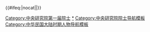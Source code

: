 {{Navbox
|name = 中央研究院第一屆院士
|title = {{ROC}}[[中央研究院]][[中央研究院第一屆院士|第一屆院士]]
|bodyclass = hlist
|titlestyle =
|image =
|style = 
|groupstyle =
|state = {{{state<includeonly>|collapsed</includeonly>}}}
|above = 　民國三十七年（1948年）當選

|group1 = 數理組<br />28人
|list1 = 
* [[姜立夫]]
* [[許寶騄]]
* [[陈省身|陳省身]]
* [[华罗庚|華羅庚]]
* [[苏步青|蘇步青]]
* [[吴大猷|吳大猷]]
* [[吴有训|吳有訓]]
* [[李書華]]
* [[葉企孫]]
* [[赵忠尧|趙忠堯]]
* [[严济慈|嚴濟慈]]
* [[饒毓泰]]
* [[吳憲|吳　憲]]
* [[吴学周|吳學周]]
* [[莊長恭]]
* [[曾昭掄]]
* [[朱家驊]]
* [[李四光]]
* [[翁文灝]]
* [[黄汲清]]
* [[楊鍾健]]
* [[谢家荣|謝家榮]]
* [[竺可桢|竺可楨]]
* [[周仁|周　仁]]
* [[侯德榜]]
* [[茅以升|茅以昇]]
* [[淩鴻勛]]
* [[薩本棟]]

|group2 = 生物組<br />25人
|list2 = 
* [[王家楫]]
* [[伍獻文]]
* [[贝时璋]]
* [[秉志|秉　志]]
* [[陳楨|陳　楨]]
* [[童第周]]
* [[胡先骕|胡先驌]]
* [[殷宏章]]
* [[張景鉞]]
* [[钱崇澍|錢崇澍]]
* [[戴芳瀾]]
* [[羅宗洛]]
* [[李宗恩]]
* [[袁貽瑾]]
* [[張孝騫]]
* [[陳克恢]]
* [[吳定良]]
* [[汪敬熙]]
* [[林可勝]]
* [[湯佩松]]
* [[馮德培]]
* [[蔡翹|蔡　翹]]
* [[李先聞]]
* [[俞大紱]]
* [[鄧叔群]]

|group3 = 人文組<br />28人
|list3 = 
* [[吳稚暉|吳敬恆]]
* [[金岳霖]]
* [[汤用彤|湯用彤]]
* [[冯友兰|馮友蘭]]
* [[余嘉錫|-{余}-嘉錫]]
* [[胡適|胡　適]]
* [[張元濟]]
* [[楊樹達]]
* [[柳诒徵|柳詒-{徵}-]]
* [[陈垣|陳　垣]]
* [[陈寅恪]]
* [[傅斯年]]
* [[顾颉刚|顧頡剛]]
* [[李方桂]]
* [[赵元任|趙元任]]
* [[李濟|李　濟]]
* [[梁思永]]
* [[郭沫若]]
* [[董作賓]]
* [[梁思成]]
* [[王世杰 (1891年)|王世-{杰}-]]
* [[王寵惠]]
* [[周鲠生|周鯁生]]
* [[钱端升|錢端升]]
* [[萧公权|蕭公權]]
* [[马寅初|馬寅初]]
* [[陳達 (中央研究院院士)|陳　達]]
* [[陶孟和]]
|belowstyle = 
|below = [[:Template:中央研究院历届院士|中央研究院历届院士模板]]
}}{{#ifeq:{{{1}}}|nocat||[[Category:中央研究院第一届院士]]}}<noinclude>
[[Category:中央研究院第一届院士|*]]
[[Category:中央研究院院士导航模板]]
[[Category:中华民国大陆时期人物导航模板]]
</noinclude>